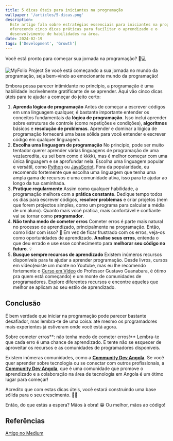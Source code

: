 ```yaml
---
title: 5 dicas úteis para iniciantes na programação
wallpaper: '/articles/5-dicas.png'
description:
  Este artigo fala sobre estratégias essenciais para iniciantes na programação,
  oferecendo cinco dicas práticas para facilitar o aprendizado e o
  desenvolvimento de habilidades na área.
date: 2024-02-19
tags: ['Development', 'Growth']
---
```


Você está pronto para começar sua jornada na programação? 🚀💻

<Image
  className='w-full'
  src='/articles/5-dicas.png'
  alt='MyFolio Project'
  width={600}
  height={600}
  priority
/>
Se você está começando a sua jornada no mundo da programação, seja bem-vindo ao emocionante mundo da programação!

Embora possa parecer intimidante no princípio, a programação é uma habilidade incrivelmente gratificante de se aprender. Aqui vão cinco dicas úteis para te ajudar a começar do jeito certo:

1. **Aprenda lógica de programação**
Antes de começar a escrever códigos em uma linguagem qualquer, é bastante importante entender os conceitos fundamentais da **lógica de programação**. Isso inclui aprender sobre estruturas de controle (como repetições e condições), **algoritmos** básicos e **resolução de problemas**. Aprender e dominar a lógica de programação fornecerá uma base sólida para você entender e escrever código em qualquer linguagem.
2. **Escolha uma linguagem de programação**
No princípio, pode ser muito tentador querer aprender várias linguagens de programação de uma vez(acredita, eu sei bem como é kkkk), mas é melhor começar com uma única linguagem e se aprofundar nela. Escolha uma linguagem popular e versátil, como [Python](https://www.python.org/) ou [JavaScript](https://developer.mozilla.org/pt-BR/docs/Web/JavaScript/Guide/Introduction).
Fora da popularidade, eu recomendo fortemente que escolha uma linguagem que tenha uma ampla gama de recursos e uma comunidade ativa, isso para te ajudar ao longo da tua caminhada.
3. **Pratique regularmente**
Assim como qualquer habilidade, a programação melhora com a **prática constante**. Dedique tempo todos os dias para escrever códigos, **resolver problemas** e criar projetos (nem que forem projectos simples, como um programa para calcular a média de um aluno). Quanto mais você pratica, mais confortável e confiante vai se tornar como **programador**.
4. **Não tenha medo de cometer erros**
Cometer erros é parte mais natural no processo de aprendizado, principalmente na programação. Então, como lidar com isso? 🤔 Em vez de ficar frustrado com os erros, veja-os como oportunidades de aprendizado. 
**Analise seus erros**, entenda o que deu errado e use esse conhecimento para **melhorar seu código no futuro**. 💡
5. **Busque sempre recursos de aprendizado**
Existem inúmeros recursos disponíveis para te ajudar a aprender programação. Desde livros, cursos em vídeo(existe um monte no Youtube, mas eu lhe recomendo fortemente o [Curso em Vídeo](https://www.cursoemvideo.com/) do Professor Gustavo Guanabara, é ótimo pra quem está começando) e um monte de comunidades de programadores. Explore diferentes recursos e encontre aqueles que melhor se aplicam ao seu estilo de aprendizado.

## Conclusão

É bem verdade que iniciar na programação pode parecer bastante desafiador, mas lembra-te de uma coisa: até mesmo os programadores mais experientes já estiveram onde você está agora. 

Sobre cometer erros**: não tenha medo de cometer erros!** Lembra-te que cada erro é uma chance de aprendizado. E tente não se esquecer de aproveitar os recursos e as comunidades de programadores disponíveis. 

Existem inúmeras comunidades, como a [**Community Dev Angola**](https://www.facebook.com/groups/communitydevangola). Se você quer aprender sobre tecnologia ou se conectar com outros profissionais, a [**Community Dev Angola**](https://www.facebook.com/groups/communitydevangola), que é uma comunidade que promove o aprendizado e a colaboração na área de tecnologia em Angola é um ótimo lugar para começar!

Acredito que com estas dicas úteis, você estará construindo uma base sólida para o seu crescimento. 👍🏽

Então, do que estás a espera? Mãos à obra! 😁 Ou melhor, mãos ao código!

## Referências
[Artigo no Medium](https://medium.com/@manuelbento19/5-dicas-%C3%BAteis-para-iniciantes-na-programa%C3%A7%C3%A3o-4a8aefff9e57)
